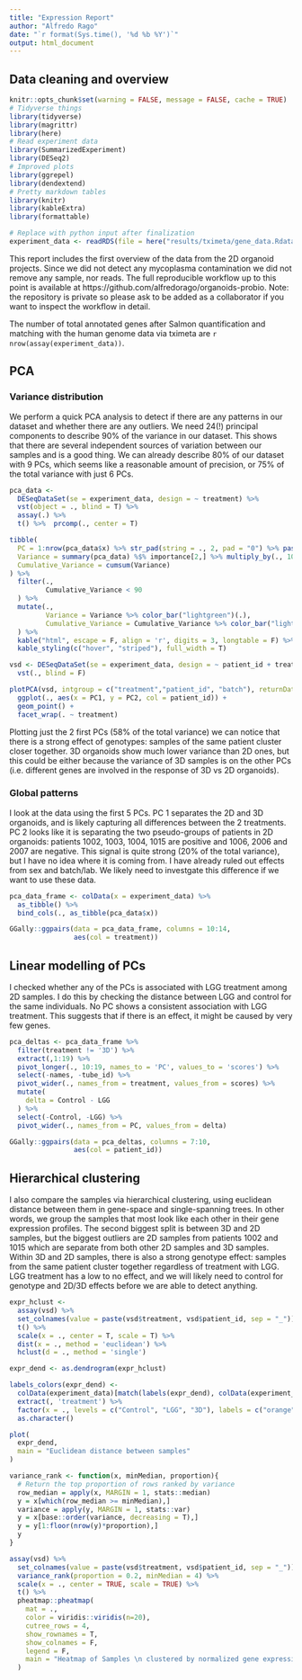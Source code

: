 ```yaml
---
title: "Expression Report"
author: "Alfredo Rago"
date: "`r format(Sys.time(), '%d %b %Y')`"
output: html_document
---
```

## Data cleaning and overview

```r
knitr::opts_chunk$set(warning = FALSE, message = FALSE, cache = TRUE)
# Tidyverse things
library(tidyverse)
library(magrittr)
library(here)
# Read experiment data
library(SummarizedExperiment)
library(DESeq2)
# Improved plots
library(ggrepel)
library(dendextend)
# Pretty markdown tables
library(knitr)
library(kableExtra)
library(formattable)
```
```r
# Replace with python input after finalization
experiment_data <- readRDS(file = here("results/tximeta/gene_data.Rdata"))
```


This report includes the first overview of the data from the 2D organoid projects.
Since we did not detect any mycoplasma contamination we did not remove any sample, nor reads.
The full reproducible workflow up to this point is available at https://github.com/alfredorago/organoids-probio.
Note: the repository is private so please ask to be added as a collaborator if you want to inspect the workflow in detail.

The number of total annotated genes after Salmon quantification and matching with the human genome data via tximeta are `r nrow(assay(experiment_data))`. 

## PCA


### Variance distribution

We perform a quick PCA analysis to detect if there are any patterns in our dataset and whether there are any outliers.
We need 24(!) principal components to describe 90% of the variance in our dataset. 
This shows that there are several independent sources of variation between our samples and is a good thing. 
We can already describe 80% of our dataset with 9 PCs, which seems like a reasonable amount of precision, or 75% of the total variance with just 6 PCs.

```r
pca_data <- 
  DESeqDataSet(se = experiment_data, design = ~ treatment) %>%
  vst(object = ., blind = T) %>% 
  assay(.) %>%  
  t() %>%  prcomp(., center = T) 

tibble(
  PC = 1:nrow(pca_data$x) %>% str_pad(string = ., 2, pad = "0") %>% paste("PC", .),
  Variance = summary(pca_data) %$% importance[2,] %>% multiply_by(., 100) %>% round(digits = 2),
  Cumulative_Variance = cumsum(Variance) 
) %>%
  filter(.,
         Cumulative_Variance < 90
  ) %>% 
  mutate(., 
         Variance = Variance %>% color_bar("lightgreen")(.),
         Cumulative_Variance = Cumulative_Variance %>% color_bar("lightblue")(.)
  ) %>% 
  kable("html", escape = F, align = 'r', digits = 3, longtable = F) %>%
  kable_styling(c("hover", "striped"), full_width = T)
```

```r
vsd <- DESeqDataSet(se = experiment_data, design = ~ patient_id + treatment) %>% 
  vst(., blind = F)

plotPCA(vsd, intgroup = c("treatment","patient_id", "batch"), returnData = T, ntop = 1000) %>% 
  ggplot(., aes(x = PC1, y = PC2, col = patient_id)) +
  geom_point() +
  facet_wrap(. ~ treatment)
```

Plotting just the 2 first PCs (58% of the total variance) we can notice that there is a strong effect of genotypes: samples of the same patient cluster closer together.
3D organoids show much lower variance than 2D ones, but this could be either because the variance of 3D samples is on the other PCs (i.e. different genes are involved in the response of 3D vs 2D organoids).

### Global patterns

I look at the data using the first 5 PCs. 
PC 1 separates the 2D and 3D organoids, and is likely capturing all differences between the 2 treatments.
PC 2 looks like it is separating the two pseudo-groups of patients in 2D organoids: patients 1002, 1003, 1004, 1015 are positive and 1006, 2006 and 2007 are negative. 
This signal is quite strong (20% of the total variance), but I have no idea where it is coming from. I have already ruled out effects from sex and batch/lab. 
We likely need to investgate this difference if we want to use these data.

```r
pca_data_frame <- colData(x = experiment_data) %>% 
  as_tibble() %>% 
  bind_cols(., as_tibble(pca_data$x))

GGally::ggpairs(data = pca_data_frame, columns = 10:14, 
                aes(col = treatment)) 
```

## Linear modelling of PCs

I checked whether any of the PCs is associated with LGG treatment among 2D samples.
I do this by checking the distance between LGG and control for the same individuals.
No PC shows a consistent association with LGG treatment.
This suggests that if there is an effect, it might be caused by very few genes.

```r
pca_deltas <- pca_data_frame %>% 
  filter(treatment != '3D') %>% 
  extract(,1:19) %>% 
  pivot_longer(., 10:19, names_to = 'PC', values_to = 'scores') %>% 
  select(-names, -tube_id) %>% 
  pivot_wider(., names_from = treatment, values_from = scores) %>% 
  mutate(
    delta = Control - LGG
  ) %>% 
  select(-Control, -LGG) %>% 
  pivot_wider(., names_from = PC, values_from = delta)

GGally::ggpairs(data = pca_deltas, columns = 7:10, 
                aes(col = patient_id)) 

```


## Hierarchical clustering

I also compare the samples via hierarchical clustering, using euclidean distance between them in gene-space and single-spanning trees.
In other words, we group the samples that most look like each other in their gene expression profiles.
The second biggest split is between 3D and 2D samples, but the biggest outliers are 2D samples from patients 1002 and 1015 which are separate from both other 2D samples and 3D samples.
Within 3D and 2D samples, there is also a strong genotype effect: samples from the same patient cluster together regardless of treatment with LGG.
LGG treatment has a low to no effect, and we will likely need to control for genotype and 2D/3D effects before we are able to detect anything.

```r
expr_hclust <- 
  assay(vsd) %>% 
  set_colnames(value = paste(vsd$treatment, vsd$patient_id, sep = "_")) %>% 
  t() %>% 
  scale(x = ., center = T, scale = T) %>% 
  dist(x = ., method = 'euclidean') %>% 
  hclust(d = ., method = 'single')

expr_dend <- as.dendrogram(expr_hclust)

labels_colors(expr_dend) <-
  colData(experiment_data)[match(labels(expr_dend), colData(experiment_data)$tube_id),] %>% 
  extract(, 'treatment') %>% 
  factor(x = ., levels = c("Control", "LGG", "3D"), labels = c("orange", "blue", "darkgreen")) %>% 
  as.character()

plot(
  expr_dend,
  main = "Euclidean distance between samples"
)
```


```r
variance_rank <- function(x, minMedian, proportion){
  # Return the top proportion of rows ranked by variance
  row_median = apply(x, MARGIN = 1, stats::median)
  y = x[which(row_median >= minMedian),]
  variance = apply(y, MARGIN = 1, stats::var)
  y = x[base::order(variance, decreasing = T),]
  y = y[1:floor(nrow(y)*proportion),]
  y
}

assay(vsd) %>% 
  set_colnames(value = paste(vsd$treatment, vsd$patient_id, sep = "_")) %>% 
  variance_rank(proportion = 0.2, minMedian = 4) %>% 
  scale(x = ., center = TRUE, scale = TRUE) %>% 
  t() %>% 
  pheatmap::pheatmap(
    mat = .,
    color = viridis::viridis(n=20),
    cutree_rows = 4,
    show_rownames = T,
    show_colnames = F,
    legend = F,
    main = "Heatmap of Samples \n clustered by normalized gene expression \n"
  )
```


